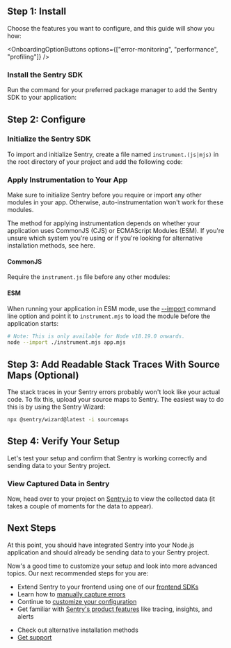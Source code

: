 <PlatformContent includePath="getting-started-prerequisites" />

## Step 1: Install

Choose the features you want to configure, and this guide will show you how:

<OnboardingOptionButtons
  options={["error-monitoring", "performance", "profiling"]}
/>

<PlatformContent includePath="getting-started-features-expandable" />

### Install the Sentry SDK

Run the command for your preferred package manager to add the Sentry SDK to your application:

<PlatformContent includePath="getting-started-install" />

## Step 2: Configure

### Initialize the Sentry SDK

To import and initialize Sentry, create a file named `instrument.(js|mjs)` in the root directory of your project and add the following code:

<PlatformContent includePath="getting-started-config" />

### Apply Instrumentation to Your App

Make sure to initialize Sentry before you require or import any other modules in your app. Otherwise, auto-instrumentation won't work for these modules.

<Alert level="info" title="Which module system are you using?">

The method for applying instrumentation depends on whether your application uses CommonJS (CJS) or ECMAScript Modules (ESM). If you're unsure which system you're using or if you're looking for alternative installation methods, see <PlatformLink to="/install">here</PlatformLink>.

</Alert>

#### CommonJS

Require the `instrument.js` file before any other modules:

<PlatformContent includePath="getting-started-use" />

#### ESM

When running your application in ESM mode, use the [--import](https://nodejs.org/api/cli.html#--importmodule) command line option and point it to `instrument.mjs` to load the module before the application starts:

```bash
# Note: This is only available for Node v18.19.0 onwards.
node --import ./instrument.mjs app.mjs
```

## Step 3: Add Readable Stack Traces With Source Maps (Optional)

The stack traces in your Sentry errors probably won't look like your actual code. To fix this, upload your source maps to Sentry.
The easiest way to do this is by using the Sentry Wizard:

```bash
npx @sentry/wizard@latest -i sourcemaps
```

## Step 4: Verify Your Setup

Let's test your setup and confirm that Sentry is working correctly and sending data to your Sentry project.

<PlatformContent includePath="getting-started-verify" />

### View Captured Data in Sentry

Now, head over to your project on [Sentry.io](https://sentry.io/) to view the collected data (it takes a couple of moments for the data to appear).

<PlatformContent includePath="getting-started-verify-locate-data" />

## Next Steps

At this point, you should have integrated Sentry into your Node.js application and should already be sending data to your Sentry project.

Now's a good time to customize your setup and look into more advanced topics.
Our next recommended steps for you are:

- Extend Sentry to your frontend using one of our [frontend SDKs](/)
- Learn how to [manually capture errors](/platforms/javascript/guides/node/usage/)
- Continue to [customize your configuration](/platforms/javascript/guides/node/configuration/)
- Get familiar with [Sentry's product features](/product) like tracing, insights, and alerts

<Expandable permalink={false} title="Are you having problems setting up the SDK?">

- Check out alternative <PlatformLink to="/install">installation methods</PlatformLink>
- [Get support](https://sentry.zendesk.com/hc/en-us/)

</Expandable>

